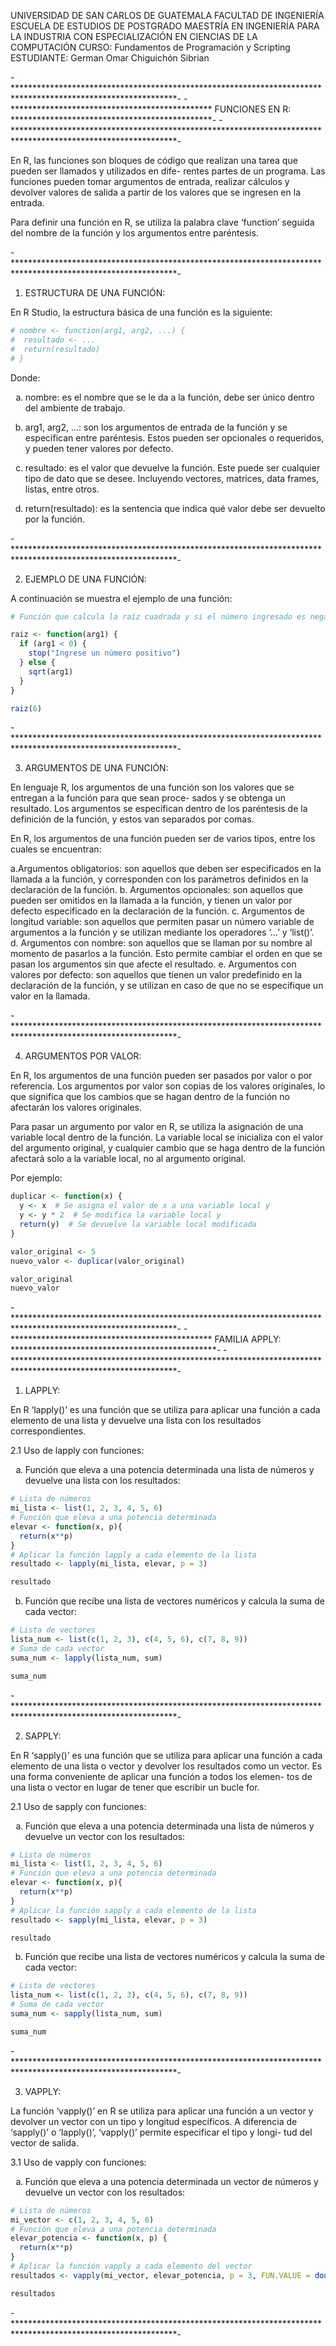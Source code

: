 UNIVERSIDAD DE SAN CARLOS DE GUATEMALA
FACULTAD DE INGENIERÍA
ESCUELA DE ESTUDIOS DE POSTGRADO
MAESTRÍA EN INGENIERÍA PARA LA INDUSTRIA CON ESPECIALIZACIÓN EN CIENCIAS DE LA COMPUTACIÓN
CURSO: Fundamentos de Programación y Scripting
ESTUDIANTE: German Omar Chiguichón Sibrian


-*************************************************************************************************************-
-********************************************** FUNCIONES EN R: **********************************************-
-*************************************************************************************************************-

En R, las funciones son bloques de código que realizan una tarea que pueden ser llamados y utilizados en dife-
rentes partes de un programa. Las funciones pueden tomar argumentos de entrada, realizar cálculos y devolver 
valores de salida a partir de los valores que se ingresen en la entrada.

Para definir una función en R, se utiliza la palabra clave 'function' seguida del nombre de la función y los
argumentos entre paréntesis.

-*************************************************************************************************************-

1. ESTRUCTURA DE UNA FUNCIÓN:

  En R Studio, la estructura básica de una función es la siguiente:
  
```r
# nombre <- function(arg1, arg2, ...) {
#  resultado <- ...
#  return(resultado)
# }
```

  Donde:
    
   a. nombre: es el nombre que se le da a la función, debe ser único dentro del ambiente de trabajo.
    
   b. arg1, arg2, ...: son los argumentos de entrada de la función y se especifican entre paréntesis. 
      Estos pueden ser opcionales o requeridos, y pueden tener valores por defecto.
      
   c. resultado: es el valor que devuelve la función. Este puede ser cualquier tipo de dato que se desee.
      Incluyendo vectores, matrices, data frames, listas, entre otros.
        
   d. return(resultado): es la sentencia que indica qué valor debe ser devuelto por la función.
   
-*************************************************************************************************************-

2. EJEMPLO DE UNA FUNCIÓN:

  A continuación se muestra el ejemplo de una función:

```r

# Función que calcula la raíz cuadrada y si el número ingresado es negativo, devuelve un mensaje de error

raiz <- function(arg1) {
  if (arg1 < 0) {
    stop("Ingrese un número positivo")
  } else {
    sqrt(arg1)
  }
}

raiz(6)

```
-*************************************************************************************************************-

3. ARGUMENTOS DE UNA FUNCIÓN:

  En lenguaje R, los argumentos de una función son los valores que se entregan a la función para que sean proce-
  sados y se obtenga un resultado. Los argumentos se especifican dentro de los paréntesis de la definición de la
  función, y estos van separados por comas.
  
  En R, los argumentos de una función pueden ser de varios tipos, entre los cuales se encuentran:
  
  a.Argumentos obligatorios: son aquellos que deben ser especificados en la llamada a la función, y corresponden 
    con los parámetros definidos en la declaración de la función.
  b. Argumentos opcionales: son aquellos que pueden ser omitidos en la llamada a la función, y tienen un valor por
    defecto especificado en la declaración de la función.
  c. Argumentos de longitud variable: son aquellos que permiten pasar un número variable de argumentos a la función
    y se utilizan mediante los operadores '...' y 'list()'.
  d. Argumentos con nombre: son aquellos que se llaman por su nombre al momento de pasarlos a la función. 
    Esto permite cambiar el orden en que se pasan los argumentos sin que afecte el resultado.
  e. Argumentos con valores por defecto: son aquellos que tienen un valor predefinido en la declaración de la 
    función, y se utilizan en caso de que no se especifique un valor en la llamada.
  
  -*************************************************************************************************************-

4. ARGUMENTOS POR VALOR:

  En R, los argumentos de una función pueden ser pasados por valor o por referencia. Los argumentos por valor son 
  copias de los valores originales, lo que significa que los cambios que se hagan dentro de la función no afectarán 
  los valores originales.
  
  Para pasar un argumento por valor en R, se utiliza la asignación de una variable local dentro de la función. La 
  variable local se inicializa con el valor del argumento original, y cualquier cambio que se haga dentro de la 
  función afectará solo a la variable local, no al argumento original.
  
  Por ejemplo:
  
```r
duplicar <- function(x) {
  y <- x  # Se asigna el valor de x a una variable local y
  y <- y * 2  # Se modifica la variable local y
  return(y)  # Se devuelve la variable local modificada
}

valor_original <- 5
nuevo_valor <- duplicar(valor_original)

valor_original
nuevo_valor
```
    
-*************************************************************************************************************-
-********************************************** FAMILIA APPLY: ***********************************************-
-*************************************************************************************************************-

1. LAPPLY:

  En R 'lapply()' es una función que se utiliza para aplicar una función a cada elemento de una lista y devuelve 
  una lista con los resultados correspondientes.


  2.1 Uso de lapply con funciones:
  
  a. Función que eleva a una potencia determinada una lista de números y devuelve una lista con los resultados:

```r
# Lista de números
mi_lista <- list(1, 2, 3, 4, 5, 6)
# Función que eleva a una potencia determinada
elevar <- function(x, p){
  return(x**p)
}
# Aplicar la función lapply a cada elemento de la lista
resultado <- lapply(mi_lista, elevar, p = 3)

resultado
```

  b. Función que recibe una lista de vectores numéricos y calcula la suma de cada vector:

```r
# Lista de vectores
lista_num <- list(c(1, 2, 3), c(4, 5, 6), c(7, 8, 9))
# Suma de cada vector
suma_num <- lapply(lista_num, sum)

suma_num
```

-*************************************************************************************************************-

2. SAPPLY:

  En R 'sapply()' es una función que se utiliza para aplicar una función a cada elemento de una lista o vector 
  y devolver los resultados como un vector. Es una forma conveniente de aplicar una función a todos los elemen-
  tos de una lista o vector en lugar de tener que escribir un bucle for.

  2.1 Uso de sapply con funciones:
  
  a. Función que eleva a una potencia determinada una lista de números y devuelve un vector con los resultados:

```r
# Lista de números
mi_lista <- list(1, 2, 3, 4, 5, 6)
# Función que eleva a una potencia determinada
elevar <- function(x, p){
  return(x**p)
}
# Aplicar la función sapply a cada elemento de la lista
resultado <- sapply(mi_lista, elevar, p = 3)

resultado
```
  b. Función que recibe una lista de vectores numéricos y calcula la suma de cada vector:

```r
# Lista de vectores
lista_num <- list(c(1, 2, 3), c(4, 5, 6), c(7, 8, 9))
# Suma de cada vector
suma_num <- sapply(lista_num, sum)

suma_num
```  

-*************************************************************************************************************-

3. VAPPLY:

  La función 'vapply()' en R se utiliza para aplicar una función a un vector y devolver un vector con un tipo y 
  longitud específicos. A diferencia de 'sapply()' o 'lapply()', 'vapply()' permite especificar el tipo y longi-
  tud del vector de salida.

  3.1 Uso de vapply con funciones:
  
  a. Función que eleva a una potencia determinada un vector de números y devuelve un vector con los resultados:

```r
# Lista de números
mi_vector <- c(1, 2, 3, 4, 5, 6)
# Función que eleva a una potencia determinada
elevar_potencia <- function(x, p) {
  return(x**p)
}
# Aplicar la función vapply a cada elemento del vector
resultados <- vapply(mi_vector, elevar_potencia, p = 3, FUN.VALUE = double(1))

resultados
```
-*************************************************************************************************************-